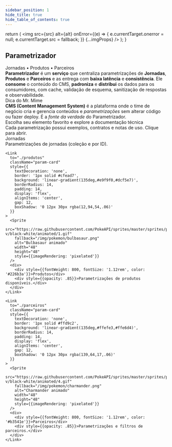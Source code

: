 ```yaml
---
sidebar_position: 1
hide_title: true
hide_table_of_contents: true
---
```



  return (
    <img
      src={src}
      alt={alt}
      onError={(e) => { e.currentTarget.onerror = null; e.currentTarget.src = fallback; }}
      {...imgProps}
    />
  );
}

<section style={{
  background: 'linear-gradient(135deg,#eef6ff 0%, #f1fbf2 50%, #fff4e6 100%)',
  border: '1px solid #e9eef5',
  borderRadius: 24,
  padding: 20,
  maxWidth: 1200,
  margin: '0 auto',
  boxShadow: '0 8px 30px rgba(0,0,0,.04)'
}}>
  <div style={{
    display: 'flex',
    alignItems: 'center',
    justifyContent: 'space-between',
    marginBottom: 8
  }}>
    <h1 style={{margin: 0, fontSize: '1.7rem'}}>Parametrizador</h1>
    <div style={{fontSize: '.95rem', opacity: .7}}>Jornadas • Produtos • Parceiros</div>
  </div>

  <div style={{fontSize: '1.05rem', lineHeight: 1.55, background: 'transparent', marginBottom: 8}}>
    <strong>Parametrizador</strong> é um <strong>serviço</strong> que centraliza parametrizações de
    <strong> Jornadas</strong>, <strong>Produtos</strong> e <strong>Parceiros</strong> e as entrega com
    <strong> baixa latência</strong> e <strong>consistência</strong>. Ele <strong>consome</strong> o conteúdo do CMS,
    <strong> padroniza</strong> e <strong>distribui</strong> os dados para os consumidores, com cache, validação de esquema,
    sanitização de respostas e observabilidade.
  </div>

  <div style={{
    height: 1,
    background: 'linear-gradient(90deg, transparent, rgba(0,0,0,.08), transparent)',
    margin: '10px 0 16px'
  }} />

  <div style={{
    display: 'flex',
    alignItems: 'center',
    gap: 12,
    background: 'rgba(238, 174, 255, .22)',
    borderRadius: 14,
    padding: 12,
    marginBottom: 18
  }}>
    <Sprite
      src="https://raw.githubusercontent.com/PokeAPI/sprites/master/sprites/pokemon/versions/generation-v/black-white/animated/122.gif"
      fallback="/img/pokemon/mr-mime.gif"
      alt="Mr. Mime animado"
      width="56"
      height="56"
      style={{imageRendering: 'pixelated', flex: '0 0 auto'}}
    />
    <div style={{lineHeight: 1.35}}>
      <div style={{fontWeight: 800, marginBottom: 2}}>Dica do Mr. Mime</div>
      <div>
        <strong>CMS (Content Management System)</strong> é a plataforma onde o time de negócio cria e gerencia conteúdos
        e <em> parametrizações</em> sem alterar código ou fazer deploy. É a <em>fonte da verdade</em> do Parametrizador.
      </div>
    </div>
  </div>

  <div style={{marginBottom: 10}}>
    <div style={{fontSize: '1rem', fontWeight: 700, marginBottom: 4}}>
      Escolha seu elemento favorito e explore a documentação técnica
    </div>
    <div style={{opacity: .8}}>
      Cada parametrização possui exemplos, contratos e notas de uso. Clique para abrir.
    </div>
  </div>

  <div style={{
    display: 'grid',
    gridTemplateColumns: 'repeat(auto-fit, minmax(280px, 1fr))',
    gap: 14
  }}>
    <Link
      to="./jornadas"
      className="param-card"
      style={{
        textDecoration: 'none',
        border: '1px solid #cae7ff',
        background: 'linear-gradient(135deg,#eaf5ff,#dff0ff)',
        borderRadius: 14,
        padding: 14,
        display: 'flex',
        alignItems: 'center',
        gap: 12,
        boxShadow: '0 12px 30px rgba(15,76,129,.06)'
      }}
    >
      <Sprite
        src="https://raw.githubusercontent.com/PokeAPI/sprites/master/sprites/pokemon/versions/generation-v/black-white/animated/7.gif"
        fallback="/img/pokemon/squirtle.png"
        alt="Squirtle animado"
        width="48"
        height="48"
        style={{imageRendering: 'pixelated'}}
      />
      <div>
        <div style={{fontWeight: 800, fontSize: '1.12rem', color: '#124b7f'}}>Jornadas</div>
        <div style={{opacity: .85}}>Parametrizações de jornadas (coleção e por ID).</div>
      </div>
    </Link>

    <Link
      to="./produtos"
      className="param-card"
      style={{
        textDecoration: 'none',
        border: '1px solid #cfead7',
        background: 'linear-gradient(135deg,#e9f9f0,#dcf5e7)',
        borderRadius: 14,
        padding: 14,
        display: 'flex',
        alignItems: 'center',
        gap: 12,
        boxShadow: '0 12px 30px rgba(12,94,54,.06)'
      }}
    >
      <Sprite
        src="https://raw.githubusercontent.com/PokeAPI/sprites/master/sprites/pokemon/versions/generation-v/black-white/animated/1.gif"
        fallback="/img/pokemon/bulbasaur.png"
        alt="Bulbasaur animado"
        width="48"
        height="48"
        style={{imageRendering: 'pixelated'}}
      />
      <div>
        <div style={{fontWeight: 800, fontSize: '1.12rem', color: '#226b3a'}}>Produtos</div>
        <div style={{opacity: .85}}>Parametrizações de produtos disponíveis.</div>
      </div>
    </Link>

    <Link
      to="./parceiros"
      className="param-card"
      style={{
        textDecoration: 'none',
        border: '1px solid #ffd9c2',
        background: 'linear-gradient(135deg,#ffefe3,#ffe6d4)',
        borderRadius: 14,
        padding: 14,
        display: 'flex',
        alignItems: 'center',
        gap: 12,
        boxShadow: '0 12px 30px rgba(139,64,17,.06)'
      }}
    >
      <Sprite
        src="https://raw.githubusercontent.com/PokeAPI/sprites/master/sprites/pokemon/versions/generation-v/black-white/animated/4.gif"
        fallback="/img/pokemon/charmander.png"
        alt="Charmander animado"
        width="48"
        height="48"
        style={{imageRendering: 'pixelated'}}
      />
      <div>
        <div style={{fontWeight: 800, fontSize: '1.12rem', color: '#b3541e'}}>Parceiros</div>
        <div style={{opacity: .85}}>Parametrizações e filtros de parceiros.</div>
      </div>
    </Link>
  </div>
</section>

<style>{`
  .param-card { transition: transform .12s ease, box-shadow .12s ease }
  .param-card:hover { transform: translateY(-1px); box-shadow: 0 16px 36px rgba(0,0,0,.09) }
`}</style>
